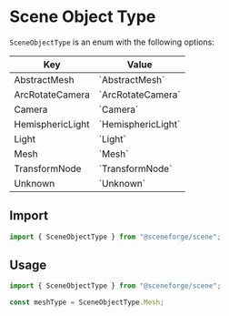 
<Meta title="@sceneforge|scene/Types/SceneObjectType" />

# Scene Object Type

`SceneObjectType` is an enum with the following options:

<table>
  <thead>
    <tr><th> Key              </th><th> Value              </th></tr>
  </thead>
  <tbody>
    <tr><td> AbstractMesh     </td><td> `AbstractMesh`     </td></tr>
    <tr><td> ArcRotateCamera  </td><td> `ArcRotateCamera`  </td></tr>
    <tr><td> Camera           </td><td> `Camera`           </td></tr>
    <tr><td> HemisphericLight </td><td> `HemisphericLight` </td></tr>
    <tr><td> Light            </td><td> `Light`            </td></tr>
    <tr><td> Mesh             </td><td> `Mesh`             </td></tr>
    <tr><td> TransformNode    </td><td> `TransformNode`    </td></tr>
    <tr><td> Unknown          </td><td> `Unknown`          </td></tr>
  </tbody>
</table>

## Import

```ts
import { SceneObjectType } from "@sceneforge/scene";
```

## Usage

```ts
import { SceneObjectType } from "@sceneforge/scene";

const meshType = SceneObjectType.Mesh;
```

